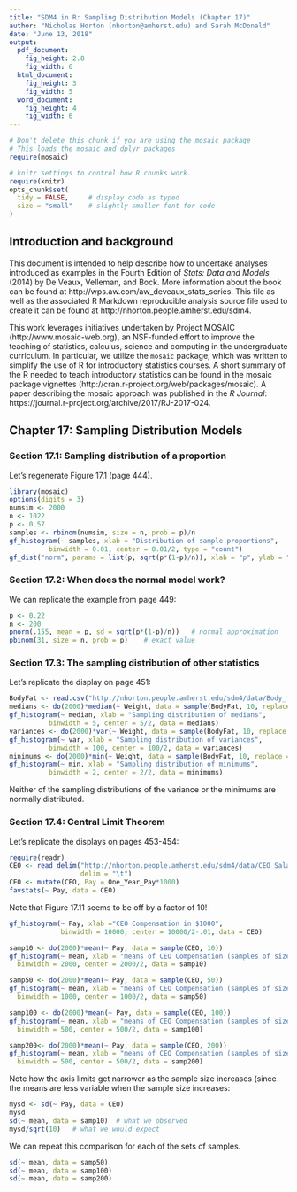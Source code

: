 ```yaml
---
title: "SDM4 in R: Sampling Distribution Models (Chapter 17)"
author: "Nicholas Horton (nhorton@amherst.edu) and Sarah McDonald"
date: "June 13, 2018"
output: 
  pdf_document:
    fig_height: 2.8
    fig_width: 6
  html_document:
    fig_height: 3
    fig_width: 5
  word_document:
    fig_height: 4
    fig_width: 6
---
```



```r
# Don't delete this chunk if you are using the mosaic package
# This loads the mosaic and dplyr packages
require(mosaic)
```

```r
# knitr settings to control how R chunks work.
require(knitr)
opts_chunk$set(
  tidy = FALSE,     # display code as typed
  size = "small"    # slightly smaller font for code
)
```

## Introduction and background 

This document is intended to help describe how to undertake analyses introduced 
as examples in the Fourth Edition of *Stats: Data and Models* (2014) by De Veaux, Velleman, and Bock.
More information about the book can be found at http://wps.aw.com/aw_deveaux_stats_series.  This
file as well as the associated R Markdown reproducible analysis source file used to create it can be found at http://nhorton.people.amherst.edu/sdm4.

This work leverages initiatives undertaken by Project MOSAIC (http://www.mosaic-web.org), an NSF-funded effort to improve the teaching of statistics, calculus, science and computing in the undergraduate curriculum. In particular, we utilize the `mosaic` package, which was written to simplify the use of R for introductory statistics courses. A short summary of the R needed to teach introductory statistics can be found in the mosaic package vignettes (http://cran.r-project.org/web/packages/mosaic).
A paper describing the mosaic approach was published in the *R Journal*: https://journal.r-project.org/archive/2017/RJ-2017-024.

## Chapter 17: Sampling Distribution Models

### Section 17.1: Sampling distribution of a proportion

Let's regenerate Figure 17.1 (page 444).

```r
library(mosaic)
options(digits = 3)
numsim <- 2000
n <- 1022
p <- 0.57
samples <- rbinom(numsim, size = n, prob = p)/n
gf_histogram(~ samples, xlab = "Distribution of sample proportions", 
          binwidth = 0.01, center = 0.01/2, type = "count")
gf_dist("norm", params = list(p, sqrt(p*(1-p)/n)), xlab = "p", ylab = "f(p)")
```

### Section 17.2: When does the normal model work?

We can replicate the example from page 449:

```r
p <- 0.22
n <- 200
pnorm(.155, mean = p, sd = sqrt(p*(1-p)/n))   # normal approximation
pbinom(31, size = n, prob = p)    # exact value
```


### Section 17.3: The sampling distribution of other statistics

Let's replicate the display on page 451:

```r
BodyFat <- read.csv("http://nhorton.people.amherst.edu/sdm4/data/Body_fat_complete.csv")
medians <- do(2000)*median(~ Weight, data = sample(BodyFat, 10, replace = FALSE))
gf_histogram(~ median, xlab = "Sampling distribution of medians", 
          binwidth = 5, center = 5/2, data = medians)
variances <- do(2000)*var(~ Weight, data = sample(BodyFat, 10, replace = FALSE))
gf_histogram(~ var, xlab = "Sampling distribution of variances", 
          binwidth = 100, center = 100/2, data = variances)
minimums <- do(2000)*min(~ Weight, data = sample(BodyFat, 10, replace = FALSE))
gf_histogram(~ min, xlab = "Sampling distribution of minimums", 
          binwidth = 2, center = 2/2, data = minimums)
```

Neither of the sampling distributions of the variance or the minimums are normally distributed.

### Section 17.4: Central Limit Theorem

Let's replicate the displays on pages 453-454:

```r
require(readr)
CEO <- read_delim("http://nhorton.people.amherst.edu/sdm4/data/CEO_Salary_2012.txt", 
                  delim = "\t")
CEO <- mutate(CEO, Pay = One_Year_Pay*1000)
favstats(~ Pay, data = CEO)
```

Note that Figure 17.11 seems to be off by a factor of 10!
```r
gf_histogram(~ Pay, xlab ="CEO Compensation in $1000", 
             binwidth = 10000, center = 10000/2-.01, data = CEO)
```


```r
samp10 <- do(2000)*mean(~ Pay, data = sample(CEO, 10))
gf_histogram(~ mean, xlab = "means of CEO Compensation (samples of size n = 10)", 
  binwidth = 2000, center = 2000/2, data = samp10)
```


```r
samp50 <- do(2000)*mean(~ Pay, data = sample(CEO, 50))
gf_histogram(~ mean, xlab = "means of CEO Compensation (samples of size n = 50)", 
  binwidth = 1000, center = 1000/2, data = samp50)
```

```r
samp100 <- do(2000)*mean(~ Pay, data = sample(CEO, 100))
gf_histogram(~ mean, xlab = "means of CEO Compensation (samples of size n = 100)", 
  binwidth = 500, center = 500/2, data = samp100)
```

```r
samp200<- do(2000)*mean(~ Pay, data = sample(CEO, 200))
gf_histogram(~ mean, xlab = "means of CEO Compensation (samples of size n = 200)", 
  binwidth = 500, center = 500/2, data = samp200)
```

Note how the axis limits get narrower as the sample size increases (since the means are less variable when the sample size increases:

```r
mysd <- sd(~ Pay, data = CEO) 
mysd
sd(~ mean, data = samp10)  # what we observed
mysd/sqrt(10)   # what we would expect
```

We can repeat this comparison for each of the sets of samples.

```r
sd(~ mean, data = samp50)
sd(~ mean, data = samp100)
sd(~ mean, data = samp200)
```


